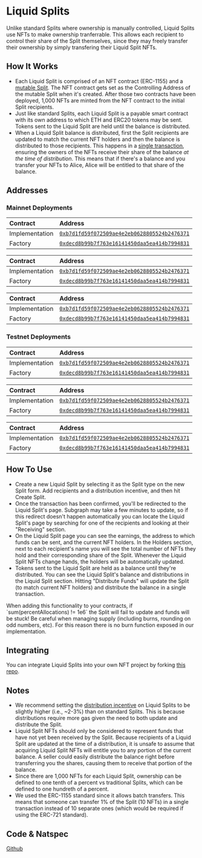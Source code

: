
# Liquid Splits

Unlike standard Splits where ownership is manually controlled, Liquid Splits use
NFTs to make ownership tranferrable. This allows each recipient to control their
share of the Split themselves, since they may freely transfer their ownership by
simply transfering their Liquid Split NFTs.

## How It Works

- Each Liquid Split is comprised of an NFT contract (ERC-1155) and a
  [mutable Split](/core-concepts#mutable-split). The NFT contract gets set as
  the Controlling Address of the mutable Split when it's created. After those
  two contracts have been deployed, 1,000 NFTs are minted from the NFT contract
  to the initial Split recipients.
- Just like standard Splits, each Liquid Split is a payable smart contract with
  its own address to which ETH and ERC20 tokens may be sent. Tokens sent to the
  Liquid Split are held until the balance is distributed.
- When a Liquid Split balance is distributed, first the Split recipients are
  updated to match the current NFT holders and then the balance is distributed
  to those recipients. This happens in a
  [single transaction](/smartcontracts/SplitMain#updateanddistributeeth),
  ensuring the owners of the NFTs receive their share of the balance _at the
  time of distribution_. This means that if there's a balance and you transfer
  your NFTs to Alice, Alice will be entitled to that share of the balance.

## Addresses

### Mainnet Deployments

<Toggle title="Ethereum - 1">

| Contract       | Address                                                                                                                      |
| :------------- | :--------------------------------------------------------------------------------------------------------------------------- |
| Implementation | [`0xb7d1fd59f072509ae4e2eb0628805524b2476371`](https://etherscan.io/address/0xb7d1fd59f072509ae4e2eb0628805524b2476371#code) |
| Factory        | [`0xdecd8b99b7f763e16141450daa5ea414b7994831`](https://etherscan.io/address/0xdecd8b99b7f763e16141450daa5ea414b7994831#code) |

</Toggle>

<Toggle title="Optimism – 10">

| Contract       | Address                                                                                                                                 |
| :------------- | :-------------------------------------------------------------------------------------------------------------------------------------- |
| Implementation | [`0xb7d1fd59f072509ae4e2eb0628805524b2476371`](https://optimistic.etherscan.io/address/0xb7d1fd59f072509ae4e2eb0628805524b2476371#code) |
| Factory        | [`0xdecd8b99b7f763e16141450daa5ea414b7994831`](https://optimistic.etherscan.io/address/0xdecd8b99b7f763e16141450daa5ea414b7994831#code) |

</Toggle>

<Toggle title="Polygon – 137">

| Contract       | Address                                                                                                                         |
| :------------- | :------------------------------------------------------------------------------------------------------------------------------ |
| Implementation | [`0xb7d1fd59f072509ae4e2eb0628805524b2476371`](https://polygonscan.com/address/0xb7d1fd59f072509ae4e2eb0628805524b2476371#code) |
| Factory        | [`0xdecd8b99b7f763e16141450daa5ea414b7994831`](https://polygonscan.com/address/0xdecd8b99b7f763e16141450daa5ea414b7994831#code) |

</Toggle>

### Testnet Deployments

<Toggle title="Goerli - 5">

| Contract       | Address                                                                                                                             |
| :------------- | :---------------------------------------------------------------------------------------------------------------------------------- |
| Implementation | [`0xb7d1fd59f072509ae4e2eb0628805524b2476371`](https://goerli.etherscan.io/address/0xb7d1fd59f072509ae4e2eb0628805524b2476371#code) |
| Factory        | [`0xdecd8b99b7f763e16141450daa5ea414b7994831`](https://goerli.etherscan.io/address/0xdecd8b99b7f763e16141450daa5ea414b7994831#code) |

</Toggle>

<Toggle title="Optimism Goerli – 420">

| Contract       | Address                                                                                                                                      |
| :------------- | :------------------------------------------------------------------------------------------------------------------------------------------- |
| Implementation | [`0xb7d1fd59f072509ae4e2eb0628805524b2476371`](https://goerli-optimism.etherscan.io/address/0xb7d1fd59f072509ae4e2eb0628805524b2476371#code) |
| Factory        | [`0xdecd8b99b7f763e16141450daa5ea414b7994831`](https://goerli-optimism.etherscan.io/address/0xdecd8b99b7f763e16141450daa5ea414b7994831#code) |

</Toggle>

<Toggle title="Polygon Mumbai – 80001">

| Contract       | Address                                                                                                                                |
| :------------- | :------------------------------------------------------------------------------------------------------------------------------------- |
| Implementation | [`0xb7d1fd59f072509ae4e2eb0628805524b2476371`](https://mumbai.polygonscan.com/address/0xb7d1fd59f072509ae4e2eb0628805524b2476371#code) |
| Factory        | [`0xdecd8b99b7f763e16141450daa5ea414b7994831`](https://mumbai.polygonscan.com/address/0xdecd8b99b7f763e16141450daa5ea414b7994831#code) |

</Toggle>

## How To Use

- Create a new Liquid Split by selecting it as the Split type on the new Split
  form. Add recipients and a distribution incentive, and then hit Create Split.
- Once the transaction has been confirmed, you'll be redirected to the Liquid
  Split's page. Subgraph may take a few minutes to update, so if this redirect
  doesn't happen automatically you can locate the Liquid Split's page by
  searching for one of the recipients and looking at their "Receiving" section.
- On the Liquid Split page you can see the earnings, the address to which funds
  can be sent, and the current NFT holders. In the Holders section, next to each
  recipient's name you will see the total number of NFTs they hold and their
  corresponding share of the Split. Whenever the Liquid Split NFTs change hands,
  the holders will be automatically updated.
- Tokens sent to the Liquid Split are held as a balance until they're
  distributed. You can see the Liquid Split's balance and distributions in the
  Liquid Split section. Hitting "Distribute Funds" will update the Split (to
  match current NFT holders) and distribute the balance in a single transaction.

<Callout type="warning" emoji="⚠️">
  When adding this functionality to your contracts, if `sum(percentAllocations)
  != 1e6` the Split will fail to update and funds will be stuck! Be careful when
  managing supply (including burns, rounding on odd numbers, etc). For this
  reason there is no burn function exposed in our implementation.
</Callout>

## Integrating

You can integrate Liquid Splits into your own NFT project by forking
[this repo](https://github.com/0xSplits/splits-liquid-template).

## Notes

- We recommend setting the
  [distribution incentive](/core-concepts#distributor-fee) on Liquid Splits to
  be slightly higher (i.e., ~2-3%) than on standard Splits. This is because
  distributions require more gas given the need to both update and distribute
  the Split.
- Liquid Split NFTs should only be considered to represent funds that have not
  yet been received by the Split. Because recipients of a Liquid Split are
  updated at the time of a distribution, it is unsafe to assume that acquiring
  Liquid Split NFTs will entitle you to any portion of the current balance. A
  seller could easily distribute the balance right before transferring you the
  shares, causing them to receive that portion of the balance.
- Since there are 1,000 NFTs for each Liquid Split, ownership can be defined to
  one tenth of a percent vs traditional Splits, which can be defined to one
  hundreth of a percent.
- We used the ERC-1155 standard since it allows batch transfers. This means that
  someone can transfer 1% of the Split (10 NFTs) in a single transaction instead
  of 10 separate ones (which would be required if using the ERC-721 standard).

## Code & Natspec

[Github](https://github.com/0xSplits/splits-liquid)
